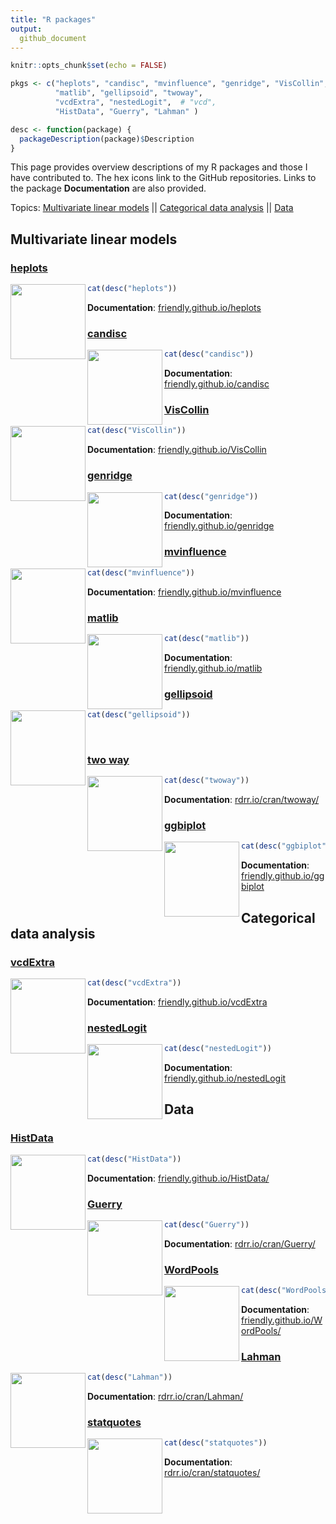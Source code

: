 ```yaml
---
title: "R packages"
output:
  github_document
---
```


```r
knitr::opts_chunk$set(echo = FALSE)
```

```r
pkgs <- c("heplots", "candisc", "mvinfluence", "genridge", "VisCollin",
          "matlib", "gellipsoid", "twoway",
          "vcdExtra", "nestedLogit",  # "vcd",
          "HistData", "Guerry", "Lahman" )

desc <- function(package) {
  packageDescription(package)$Description
}
```


This page provides overview descriptions of my R packages and those I have contributed to.
The hex icons link to the GitHub repositories. Links to the package **Documentation** are
also provided.

Topics: [Multivariate linear models](#MLM) || [Categorical data analysis](#CDA) || [Data](#DATA)

## Multivariate linear models {#MLM}

### [heplots](https://github.com/friendly/heplots)


[<img src='https://raw.githubusercontent.com/friendly/heplots/master/man/figures/logo.png' height='120' align='left' style="padding:'20px'">](https://github.com/friendly/heplots)

```r
cat(desc("heplots"))
```
**Documentation**: [friendly.github.io/heplots](http://friendly.github.io/heplots/)

### [candisc](https://github.com/friendly/candisc)

[<img src='https://raw.githubusercontent.com/friendly/candisc/master/candisc-logo.png' height='120' align='left' style="padding:'20px'">](https://github.com/friendly/candisc)

```r
cat(desc("candisc"))
```
**Documentation**: [friendly.github.io/candisc](https://friendly.github.io/candisc/)

### [VisCollin](https://friendly.github.io/VisCollin)

[<img src='https://raw.githubusercontent.com/friendly/VisCollin/master/man/figures/logo.png' height='120' align='left' style="padding:'20px'">](https://github.com/friendly/VisCollin)

```r
cat(desc("VisCollin"))
```
**Documentation**: [friendly.github.io/VisCollin](https://friendly.github.io/VisCollin)

### [genridge](https://github.com/friendly/genridge)

[<img src='https://raw.githubusercontent.com/friendly/genridge/master/man/figures/logo.png' height='120' align='left' style="padding:'20px'">](https://github.com/friendly/genridge)

```r
cat(desc("genridge"))
```
**Documentation**: [friendly.github.io/genridge](https://friendly.github.io/genridge/)


### [mvinfluence](https://github.com/friendly/mvinfluence)

[<img src='https://raw.githubusercontent.com/friendly/mvinfluence/master/man/figures/logo.png' height='120' align='left' style="padding:'20px'">](https://github.com/friendly/mvinfluence)

```r
cat(desc("mvinfluence"))
```
**Documentation**: [friendly.github.io/mvinfluence](https://friendly.github.io/mvinfluence/)

### [matlib](https://github.com/friendly/matlib)

[<img src='https://raw.githubusercontent.com/friendly/matlib/master/man/figures/logo.png' height='120' align='left' style="padding:'20px'">](https://github.com/friendly/matlib)


```r
cat(desc("matlib"))
```
**Documentation**: [friendly.github.io/matlib](https://friendly.github.io/matlib/)


### [gellipsoid](https://github.com/friendly/gellipsoid)

[<img src='https://raw.githubusercontent.com/friendly/gellipsoid/master/man/figures/gellipsoid-logo.png' height='120' align='left' style="padding:'20px'">](https://github.com/friendly/gellipsoid)

```r
cat(desc("gellipsoid"))
```
<br/>
<p></p>

### [two way](https://github.com/friendly/twoway)

[<img src='https://raw.githubusercontent.com/friendly/twoway/master/twoway-logo.png' height='120' align='left' style="padding:'20px'">](https://github.com/friendly/twoway)
```r
cat(desc("twoway"))
```
**Documentation**: [rdrr.io/cran/twoway/](https://rdrr.io/cran/twoway/)

### [ggbiplot](https://github.com/friendly/ggbiplot)

[<img src='https://raw.githubusercontent.com/friendly/ggbiplot/master/man/figures/logo.png' height='120' align='left' style="padding:'20px'">](https://github.com/friendly/ggbiplot)
```r
cat(desc("ggbiplot"))
```
**Documentation**: [friendly.github.io/ggbiplot](http://friendly.github.io/ggbiplot/)

## Categorical data analysis {#CDA}

### [vcdExtra](https://github.com/friendly/vcdExtra)

[<img src='https://raw.githubusercontent.com/friendly/vcdExtra/master/man/figures/logo.png' height='120' align='left' style="padding:'20px'">](https://github.com/friendly/vcdExtra)
```r
cat(desc("vcdExtra"))
```
**Documentation**: [friendly.github.io/vcdExtra](http://friendly.github.io/vcdExtra/)

### [nestedLogit](https://github.com/friendly/nestedLogit)

[<img src='https://raw.githubusercontent.com/friendly/nestedLogit/master/man/figures/logo.png' height='120' align='left' style="padding:'20px'">](https://github.com/friendly/nestedLogit)
```r
cat(desc("nestedLogit"))
```
**Documentation**: [friendly.github.io/nestedLogit](https://friendly.github.io/nestedLogit/)

## Data {#DATA}

### [HistData](https://github.com/friendly/HistData)

[<img src='https://raw.githubusercontent.com/friendly/HistData/master/man/figures/logo.png' height='120' align='left' style="padding:'20px'">](https://github.com/friendly/HistData)
```r
cat(desc("HistData"))
```
**Documentation**: [friendly.github.io/HistData/](https://friendly.github.io/HistData/)


### [Guerry](https://github.com/friendly/Guerry)

[<img src='https://raw.githubusercontent.com/friendly/Guerry/master/man/figures/Guerry-logo.png' height='120' align='left' style="padding:'20px'">](https://github.com/friendly/Guerry)
```r
cat(desc("Guerry"))
```
**Documentation**: [rdrr.io/cran/Guerry/](https://rdrr.io/cran/Guerry/)

### [WordPools](https://github.com/friendly/WordPools)

[<img src='https://raw.githubusercontent.com/friendly/WordPools/master/man/figures/logo.png' height='120' align='left' style="padding:'20px'">](https://github.com/friendly/WordPools)
```r
cat(desc("WordPools"))
```
**Documentation**: [friendly.github.io/WordPools/](https://friendly.github.io/WordPools/)


### [Lahman](https://github.com/cdalzell/Lahman)

[<img src='https://raw.githubusercontent.com/cdalzell/Lahman/master/man/figures/Lahman_hex.png' height='120' align='left' style="padding:'20px'">](https://github.com/cdalzell/Lahman)
```r
cat(desc("Lahman"))
```
**Documentation**: [rdrr.io/cran/Lahman/](https://rdrr.io/cran/Lahman/)

### [statquotes](https://github.com/friendly/statquotes)

[<img src='https://raw.githubusercontent.com/friendly/statquotes/master/man/figures/statquotes-logo.png' height='120' align='left' style="padding:'20px'">](https://github.com/friendly/statquotes)
```r
cat(desc("statquotes"))
```
**Documentation**: [rdrr.io/cran/statquotes/](https://rdrr.io/cran/statquotes/)


